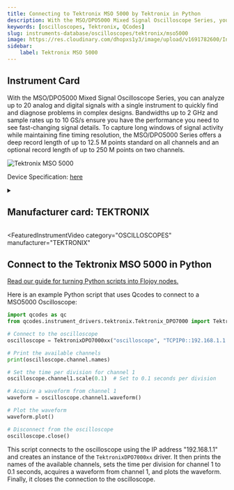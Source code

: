 ```yaml
---
title: Connecting to Tektronix MSO 5000 by Tektronix in Python
description: With the MSO/DPO5000 Mixed Signal Oscilloscope Series, you can analyze up to 20 analog and digital signals with a single instrument to quickly find and diagnose problems in complex designs. Bandwidths up to 2 GHz and sample rates up to 10 GS/s ensure you have the performance you need to see fast-changing signal details. To capture long windows of signal activity while maintaining fine timing resolution, the MSO/DPO5000 Series offers a deep record length of up to 12.5 M points standard on all channels and an optional record length of up to 250 M points on two channels.
keywords: [oscilloscopes, Tektronix, QCodes] 
slug: instruments-database/oscilloscopes/tektronix/mso5000 
image: https://res.cloudinary.com/dhopxs1y3/image/upload/v1691782600/Instruments/Oscilloscopes/MSO5000/MSO5000.webp
sidebar:
    label: Tektronix MSO 5000 
---
```



## Instrument Card

With the MSO/DPO5000 Mixed Signal Oscilloscope Series, you can analyze up to 20 analog and digital signals with a single instrument to quickly find and diagnose problems in complex designs. Bandwidths up to 2 GHz and sample rates up to 10 GS/s ensure you have the performance you need to see fast-changing signal details. To capture long windows of signal activity while maintaining fine timing resolution, the MSO/DPO5000 Series offers a deep record length of up to 12.5 M points standard on all channels and an optional record length of up to 250 M points on two channels.

![Tektronix MSO 5000](https://res.cloudinary.com/dhopxs1y3/image/upload/v1691782600/Instruments/Oscilloscopes/MSO5000/MSO5000.webp)

Device Specification: [here](https://download.tek.com/datasheet/MSO5000-DPO5000-Mixed-Signal-Oscilloscope-Datasheet-9.pdf)

<details style={{ marginTop: "15px"}}>
<summary><h2 style={{display:'inline'}}>Manufacturer card: TEKTRONIX</h2></summary>

![TEKTRONIX](https://res.cloudinary.com/dhopxs1y3/image/upload/v1692806108/Instruments/Vendor%20Logos/Tektronix.png)

Tektronix, Inc., historically widely known as Tek, is an American company best known for manufacturing test and measurement devices such as [oscilloscopes](https://en.wikipedia.org/wiki/Oscilloscope), [logic analyzers](https://en.wikipedia.org/wiki/Logic_analyzer), and video and mobile test protocol equipment.

- Headquarters: USA
- Yearly Revenue (millions, USD): 5800
- Vendor Website: [here](https://www.tek.com/en)

</details>


<FeaturedInstrumentVideo
  category="OSCILLOSCOPES"
  manufacturer="TEKTRONIX"
></FeaturedInstrumentVideo>

## Connect to the Tektronix MSO 5000 in Python

[Read our guide for turning Python scripts into Flojoy nodes.](https://docs.flojoy.ai/contribution/blocks/custom-flojoy-block/)


<Tabs>

<TabItem value="Flojoy" label="Flojoy" className="flojoy-instrument-tabs">

<NodeCardCollection category='OSCILLOSCOPES' manufacturer='TEKTRONIX'></NodeCardCollection>

</TabItem>
<TabItem value="QCodes" label="QCodes">

Here is an example Python script that uses Qcodes to connect to a MSO5000 Oscilloscope:

```python
import qcodes as qc
from qcodes.instrument_drivers.tektronix.Tektronix_DPO7000 import TektronixDPO7000xx

# Connect to the oscilloscope
oscilloscope = TektronixDPO7000xx("oscilloscope", "TCPIP0::192.168.1.1::INSTR")

# Print the available channels
print(oscilloscope.channel.names)

# Set the time per division for channel 1
oscilloscope.channel1.scale(0.1)  # Set to 0.1 seconds per division

# Acquire a waveform from channel 1
waveform = oscilloscope.channel1.waveform()

# Plot the waveform
waveform.plot()

# Disconnect from the oscilloscope
oscilloscope.close()
```

This script connects to the oscilloscope using the IP address "192.168.1.1" and creates an instance of the `TektronixDPO7000xx` driver. It then prints the names of the available channels, sets the time per division for channel 1 to 0.1 seconds, acquires a waveform from channel 1, and plots the waveform. Finally, it closes the connection to the oscilloscope.

</TabItem>
</Tabs>